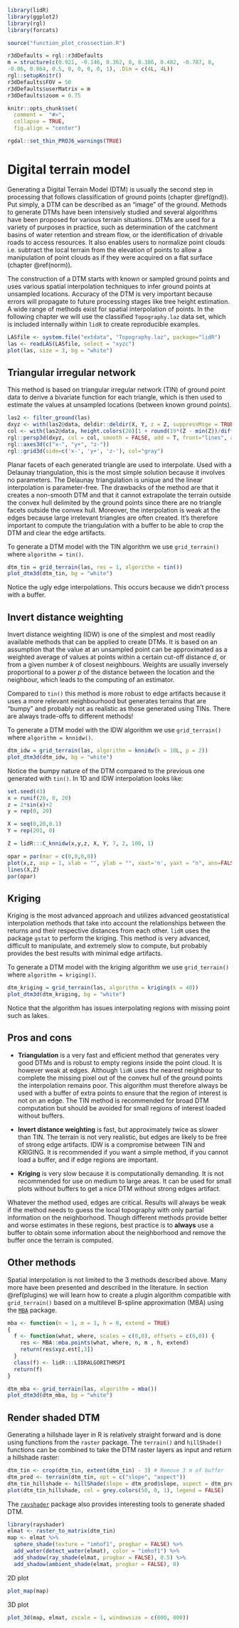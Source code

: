 ```r
library(lidR)
library(ggplot2)
library(rgl)
library(forcats)

source("function_plot_crossection.R")

r3dDefaults = rgl::r3dDefaults
m = structure(c(0.921, -0.146, 0.362, 0, 0.386, 0.482, -0.787, 0, 
-0.06, 0.864, 0.5, 0, 0, 0, 0, 1), .Dim = c(4L, 4L))
rgl::setupKnitr()
r3dDefaults$FOV = 50
r3dDefaults$userMatrix = m
r3dDefaults$zoom = 0.75

knitr::opts_chunk$set(
  comment =  "#>", 
  collapse = TRUE,
  fig.align = "center")

rgdal::set_thin_PROJ6_warnings(TRUE)
```

# Digital terrain model {#dtm}

Generating a Digital Terrain Model (DTM) is usually the second step in processing that follows classification of ground points (chapter \@ref(gnd)). Put simply, a DTM can be described as an "image" of the ground. Methods to generate DTMs have been intensively studied and several algorithms have been proposed for various terrain situations. DTMs are used for a variety of purposes in practice, such as determination of the catchment basins of water retention and stream flow, or the identification of drivable roads to access resources. It also enables users to normalize point clouds i.e. subtract the local terrain from the elevation of points to allow a manipulation of point clouds as if they were acquired on a flat surface (chapter \@ref(norm)).

The construction of a DTM starts with known or sampled ground points and uses various spatial interpolation techniques to infer ground points at unsampled locations. Accuracy of the DTM is very important because errors will propagate to future processing stages like tree height estimation. A wide range of methods exist for  spatial interpolation of points. In the following chapter we will use the classified `Topography.laz` data set, which is included internally within `lidR` to create reproducible examples.

```r
LASfile <- system.file("extdata", "Topography.laz", package="lidR")
las <- readLAS(LASfile, select = "xyzc")
plot(las, size = 3, bg = "white")
```


## Triangular irregular network

This method is based on triangular irregular network (TIN) of ground point data to derive a bivariate function for each triangle, which is then used to estimate the values at unsampled locations (between known ground points). 

```r
las2 <- filter_ground(las)
dxyz <- with(las2@data, deldir::deldir(X, Y, z = Z, suppressMsge = TRUE))
col <- with(las2@data, height.colors(20)[1 + round(19*(Z - min(Z))/diff(range(Z)))])
rgl::persp3d(dxyz, col = col, smooth = FALSE, add = T, front="lines", axes = F)
rgl::axes3d(c("x-", "y+", "z-"))
rgl::grid3d(side=c('x-', 'y+', 'z-'), col="gray")
```

Planar facets of each generated triangle are used to interpolate. Used with a Delaunay triangulation, this is the most simple solution because it involves no parameters. The Delaunay triangulation is unique and the linear interpolation is parameter-free. The drawbacks of the method are that it creates a non-smooth DTM and that it cannot extrapolate the terrain outside the convex hull delimited by the ground points since there are no triangle facets outside the convex hull. Moreover, the interpolation is weak at the edges because large irrelevant triangles are often created. It's therefore important to compute the triangulation with a buffer to be able to crop the DTM and clear the edge artifacts.

To generate a DTM model with the TIN algorithm we use `grid_terrain()` where `algorithm = tin()`.

```r
dtm_tin = grid_terrain(las, res = 1, algorithm = tin())
plot_dtm3d(dtm_tin, bg = "white") 
```

Notice the ugly edge interpolations. This occurs because we didn't process with a buffer.

## Invert distance weighting

Invert distance weighting (IDW) is one of the simplest and most readily available methods that can be applied to create DTMs. It is based on an assumption that the value at an unsampled point can be approximated as a weighted average of values at points within a certain cut-off distance _d_, or from a given number _k_ of closest neighbours. Weights are usually inversely proportional to a power _p_ of the distance between the location and the neighbour, which leads to the computing of an estimator.

Compared to `tin()` this method is more robust to edge artifacts because it uses a more relevant neighbourhood but generates terrains that are "bumpy" and probably not as realistic as those generated using TINs. There are always trade-offs to different methods!

To generate a DTM model with the IDW algorithm we use `grid_terrain()`  where `algorithm = knnidw()`.

```r
dtm_idw = grid_terrain(las, algorithm = knnidw(k = 10L, p = 2))
plot_dtm3d(dtm_idw, bg = "white") 
```

Notice the bumpy nature of the DTM compared to the previous one generated with `tin()`. In 1D and IDW interpolation looks like:

```r
set.seed(43)
x = runif(20, 0, 20)
z = 2*sin(x)+2
y = rep(0, 20)

X = seq(0,20,0.1)
Y = rep(201, 0)

Z = lidR:::C_knnidw(x,y,z, X, Y, 7, 2, 100, 1)

opar = par(mar = c(0,0,0,0))
plot(x,z, asp = 1, xlab = "", ylab = "", xaxt='n', yaxt = "n", ann=FALSE)
lines(X,Z)
par(opar)
```

## Kriging

Kriging is the most advanced approach and utilizes advanced geostatistical interpolation methods that take into account the relationships between the returns and their respective distances from each other. `lidR` uses the package `gstat` to perform the kriging. This method is very advanced, difficult to manipulate, and extremely slow to compute, but probably provides the best results with minimal edge artifacts.

To generate a DTM model with the kriging algorithm we use `grid_terrain()`  where `algorithm = kriging()`.

```r
dtm_kriging = grid_terrain(las, algorithm = kriging(k = 40))
plot_dtm3d(dtm_kriging, bg = "white") 
```

Notice that the algorithm has issues interpolating regions with missing point such as lakes.

## Pros and cons

- **Triangulation** is a very fast and efficient method that generates very good DTMs and is robust to empty regions inside the point cloud. It is however weak at edges. Although `lidR` uses the nearest neighbour to complete the missing pixel out of the convex hull of the ground points the interpolation remains poor. This algorithm must therefore always be used with a buffer of extra points to ensure that the region of interest is not on an edge. The TIN method is recommended for broad DTM computation but should be avoided for small regions of interest loaded without buffers.

- **Invert distance weighting** is fast, but approximately twice as slower than TIN. The terrain is not very realistic, but edges are likely to be free of strong edge artifacts. IDW is a compromise between TIN and KRIGING. It is recommended if you want a simple method, if you cannot load a buffer, and if edge regions are important.

- **Kriging** is very slow because it is computationally demanding. It is not recommended for use on medium to large areas. It can be used for small plots without buffers to get a nice DTM without strong edges artifact.

Whatever the method used, edges are critical. Results will always be weak if the method needs to guess the local topography with only partial information on the neighborhood. Though different methods provide better and worse estimates in these regions, best practice is to **always** use a buffer to obtain some information about the neighborhood and remove the buffer once the terrain is computed.

## Other methods

Spatial interpolation is not limited to the 3 methods described above. Many more have been presented and described in the literature. In section \@ref(plugins) we will learn how to create a plugin algorithm compatible with `grid_terrain()` based on a multilevel B-spline approximation (MBA) using the [`MBA`](https://cran.r-project.org/web/packages/MBA/index.html) package.

```r
mba <- function(n = 1, m = 1, h = 8, extend = TRUE)
{
  f <- function(what, where, scales = c(0,0), offsets = c(0,0)) {
    res <- MBA::mba.points(what, where, n, m , h, extend)
    return(res$xyz.est[,3])
  }
  class(f) <- lidR:::LIDRALGORITHMSPI
  return(f)
}
```

```r
dtm_mba <- grid_terrain(las, algorithm = mba())
plot_dtm3d(dtm_mba, bg = "white")
```

## Render shaded DTM {#shaded-dtm}

Generating a hillshade layer in R is relatively straight forward and is done using functions from the `raster` package. The `terrain()` and `hillShade()` functions can be combined to take the DTM raster layers as input and return a hillshade raster:

```r
dtm_tin <- crop(dtm_tin, extent(dtm_tin) - 3) # Remove 3 m of buffer
dtm_prod <- terrain(dtm_tin, opt = c("slope", "aspect"))
dtm_tin_hillshade <- hillShade(slope = dtm_prod$slope, aspect = dtm_prod$aspect)
plot(dtm_tin_hillshade, col = grey.colors(50, 0, 1), legend = FALSE)
```


The [`rayshader`](https://github.com/tylermorganwall/rayshader) package also provides interesting tools to generate shaded DTM.

```r
library(rayshader)
elmat <- raster_to_matrix(dtm_tin)
map <- elmat %>%
  sphere_shade(texture = "imhof1", progbar = FALSE) %>%
  add_water(detect_water(elmat), color = "imhof1") %>%
  add_shadow(ray_shade(elmat, progbar = FALSE), 0.5) %>%
  add_shadow(ambient_shade(elmat, progbar = FALSE), 0)
```

2D plot

```r
plot_map(map)
```

3D plot

```r
plot_3d(map, elmat, zscale = 1, windowsize = c(800, 800))
```


